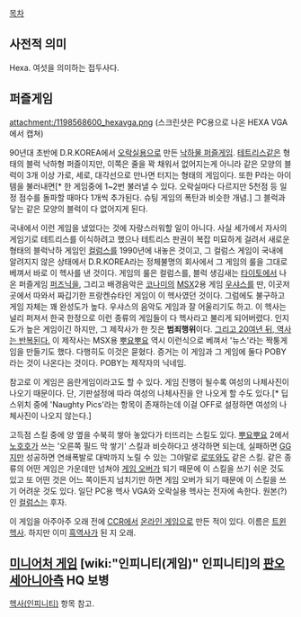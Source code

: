 [[목차]]

== 사전적 의미 ==
Hexa. 여섯을 의미하는 접두사다.

== 퍼즐게임 ==
attachment:/1198568600_hexavga.png
(스크린샷은 PC용으로 나온 HEXA VGA에서 캡쳐)

90년대 초반에 D.R.KOREA에서 [[오락실]]용으로 만든 [[낙하물 퍼즐]]게임. [[테트리스]]같은 형태의 블럭 낙하형 퍼즐이지만, 이쪽은 줄을 꽉 채워서 없어지는게 아니라 같은 모양의 블럭이 3개 이상 가로, 세로, 대각선으로 만나면 터지는 형태의 게임이다. 또한 P라는 아이템을 불러내면[* 한 게임중에 1~2번 불러낼 수 있다. 오락실마다 다르지만 5천점 등 일정 점수를 돌파할 때마다 1개씩 추가된다. 슈팅 게임의 폭탄과 비슷한 개념.] 그 블럭과 닿는 같은 모양의 블럭이 다 없어지게 된다.

국내에서 이런 게임을 냈었다는 것에 자랑스러워할 일이 아니다. 사실 세가에서 자사의 게임기로 테트리스를 이식하려고 했으나 테트리스 판권이 복잡 미묘하게 걸려서 새로운 형태의 블럭낙하 게임인 [[컬럼스]]를 1990년에 내놓은 것이고, 그 컬럼스 게임이 국내에 알려지지 않은 상태에서 D.R.KOREA라는 정체불명의 회사에서 그 게임의 룰을 그대로 베껴서 바로 이 헥사를 낸 것이다.
게임의 룰은 컬럼스를, 블럭 생김새는 [[타이토]]에서 나온 퍼즐게임 [[퍼즈닉]]을, 그리고 배경음악은 [[코나미]]의 [[MSX]]2용 게임 [[우샤스(게임)|우샤스]]를 딴, 이곳저곳에서 따와서 짜깁기한 프랑켄슈타인 게임이 이 헥사였던 것이다. 그럼에도 불구하고 게임 자체는 꽤 완성도가 높다. 우샤스의 음악도 게임과 잘 어울리기도 하고. 
이 헥사는 널리 퍼져서 한국 한정으로 이런 종류의 게임들이 다 헥사라고 불리게 되어버렸다. 인지도가 높은 게임이긴 하지만, 그 제작사가 한 짓은 '''범죄행위'''이다. [[애니팡|그리고 20여년 뒤, 역사는 반복된다.]] 이 제작사는 MSX용 [[뿌요뿌요]] 역시 이런식으로 베껴서 '뉴스'라는 짝퉁게임을 만들기도 했다. 다행히도 이것은 묻혔다. 증거는 이 게임과 그 게임에 둘다 POBY라는 것이 나온다는 것이다. POBY는 제작자의 닉네임.

참고로 이 게임은 음란게임이라고도 할 수 있다. 게임 진행이 될수록 여성의 나체사진이 나오기 때문이다. 단, 기판설정에 따라 여성의 나체사진을 안 나오게 할 수도 있다.[* 딥스위치 중에 'Naughty Pics'라는 항목이 존재하는데 이걸 OFF로 설정하면 여성의 나체사진이 나오지 않는다.]

고득점 스킬 중에 양 옆을 수북히 쌓아 놓았다가 터뜨리는 스킬도 있다. [[뿌요뿌요]] 2에서 [[노호호]]가 쓰는 '오른쪽 필드 막 쌓기' 스킬과 비슷하다고 생각하면 되는데, 실패하면 [[GG]]지만 성공하면 연쇄폭발로 대박까지 노릴 수 있는 그야말로 [[로또]]와도 같은 스킬. 같은 종류의 어떤 게임은 가운데만 넘쳐야 [[게임 오버]]가 되기 때문에 이 스킬을 쓰기 쉬운 것도 있고 또 어떤 것은 어느 쪽이든지 넘치기만 하면 게임 오버가 되기 때문에 이 스킬을 쓰기 어려운 것도 있다. 일단 PC용 헥사 VGA와 오락실용 헥사는 전자에 속한다. 원본(?)인 [[컬럼스]]는 후자.

이 게임을 아주아주 오래 전에 [[CCR]]에서 [[온라인 게임]]으로 만든 적이 있다. 이름은 [[트윈헥사]]. 하지만 이미 [[흑역사]]가 된 지 오래.

== [[미니어처 게임]] [wiki:"인피니티(게임)" 인피니티]의 [[판오세아니아]]측 HQ 보병 ==
[[헥사(인피니티)]] 항목 참고.
